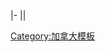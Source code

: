 |-
|{{Canadian politics/party colours/Liberal}}|&nbsp;&nbsp;&nbsp;&nbsp;<noinclude>
[[Category:加拿大模板]]
</noinclude>